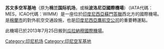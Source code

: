 {{Infobox Airport 
|name         = 棉蘭國際機場
|nativename   = 波洛尼亞國際機場 <br> Polonia International Airport <br> Bandar Udara Internasional Polonia
|image        = Polonia_intl_departure.jpg
|image-width  = 200
|IATA         = MES
|ICAO         = WIMM
<center>{{Location map|Indonesia Sumatra|width=200|float=center
|caption=|mark=Airplane_silhouette.svg|marksize=10
|label=MES|position=right
|lat_deg=03|lat_min=33|lat_sec=29|lat_dir=N
|lon_deg=98|lon_min=40|lon_sec=18|lon_dir=E
}}<small>機場在蘇門答臘的位置</small></center>
|type         = 公用
|owner        = 
|operator     = Angkasa Pura
|city-served  = 
|location     = {{IDN}} [[棉蘭|棉蘭]]
|elevation-f  = 114
|elevation-m  = 35
|coordinates  = {{Coord|03|33|29|N|098|40|18|E|type:airport_region:ID}}
|website      = 
|metric-rwy   = y
|r1-number    = 05/23
|r1-length-f  = 9,850
|r1-length-m  = 3,000
|r1-surface   = [[瀝青|瀝青]]
|stat-year    = 
|stat1-header = 
|stat1-data   = 
|stat2-header = 
|stat2-data   = 
|footnotes    = 
}}

'''苏文多空军基地'''（原为'''棉兰国际机场'''，或稱'''波洛尼亞國際機場'''）（IATA代碼：MES，ICAO代碼：WIMM）是一座位於[[印度尼西亞|印度尼西亞]][[蘇門答臘|蘇門答臘]]西北方的國際機場。是[[棉蘭|棉蘭市]]的對外航空交通設施，也是[[印度尼西亞鷹航空公司|印度尼西亞鷹航空公司]]的重要轉運點。

此機場已於2013年7月25日搬到[[瓜拉納穆國際機場|瓜拉納穆國際機場]]。

{{印度尼西亚机场|苏门答腊}}

[[Category:印尼机场|Category:印尼机场]]
[[Category:印尼空军基地|Category:印尼空军基地]]
{{機場小作品}}
{{印度尼西亞小作品}}